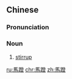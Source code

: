{{also|马蹬}}
==Chinese==
{{zh-forms|s=马蹬}}

===Pronunciation===
{{zh-pron
|m=mǎdèng
|cat=n
}}

===Noun===
{{zh-noun}}

# [[stirrup]]

[[ru:馬蹬]]
[[chr:馬蹬]]
[[zh:馬蹬]]